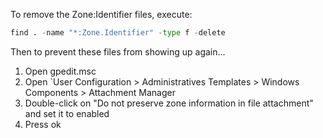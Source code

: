 To remove the Zone:Identifier files, execute:
```python
find . -name "*:Zone.Identifier" -type f -delete
```

Then to prevent these files from showing up again...

1. Open gpedit.msc
2. Open `User Configuration > Administratives Templates > Windows Components > Attachment Manager
3. Double-click on "Do not preserve zone information in file attachment" and set it to enabled
4. Press ok